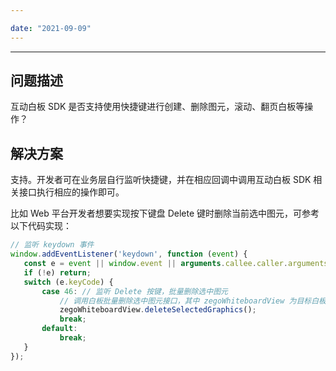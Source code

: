 ```yaml
---

date: "2021-09-09"
---
```


<Title>互动白板 SDK 是否支持快捷键操作？</Title>



- - -

## 问题描述

互动白板 SDK 是否支持使用快捷键进行创建、删除图元，滚动、翻页白板等操作？


## 解决方案

支持。开发者可在业务层自行监听快捷键，并在相应回调中调用互动白板 SDK 相关接口执行相应的操作即可。

比如 Web 平台开发者想要实现按下键盘 Delete 键时删除当前选中图元，可参考以下代码实现：

```javascript
// 监听 keydown 事件
window.addEventListener('keydown', function (event) {
   const e = event || window.event || arguments.callee.caller.arguments[0];
   if (!e) return;
   switch (e.keyCode) {
       case 46: // 监听 Delete 按键，批量删除选中图元
           // 调用白板批量删除选中图元接口，其中 zegoWhiteboardView 为目标白板
           zegoWhiteboardView.deleteSelectedGraphics();
           break;
       default:
           break;
   }
});
```
